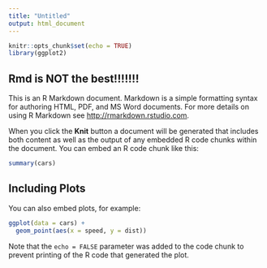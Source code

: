 ```yaml
---
title: "Untitled"
output: html_document
---
```


```r
knitr::opts_chunk$set(echo = TRUE)
library(ggplot2)
```

## Rmd is NOT the best!!!!!!!

This is an R Markdown document. Markdown is a simple formatting syntax for authoring HTML, PDF, and MS Word documents. For more details on using R Markdown see <http://rmarkdown.rstudio.com>.

When you click the **Knit** button a document will be generated that includes both content as well as the output of any embedded R code chunks within the document. You can embed an R code chunk like this:

```r
summary(cars)
```

## Including Plots

You can also embed plots, for example:

```r
ggplot(data = cars) +
  geom_point(aes(x = speed, y = dist))
```

Note that the `echo = FALSE` parameter was added to the code chunk to prevent printing of the R code that generated the plot.
